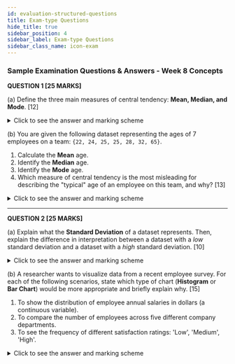 ```yaml
---
id: evaluation-structured-questions
title: Exam-type Questions
hide_title: true
sidebar_position: 4
sidebar_label: Exam-type Questions
sidebar_class_name: icon-exam
---
```


<ModuleBanner />

### **Sample Examination Questions & Answers - Week 8 Concepts**

**QUESTION 1 [25 MARKS]**

(a) Define the three main measures of central tendency: **Mean, Median, and Mode**.
[12]

<details>
<summary>Click to see the answer and marking scheme</summary>

**Answer:**

1. **Mean:** The arithmetic average of a dataset. It is calculated by summing all the values in the dataset and then dividing by the total number of values.
2. **Median:** The middle value in a dataset that has been arranged in order from smallest to largest. It separates the lower half of the data from the upper half.
3. **Mode:** The value that appears most frequently in a dataset. A dataset can have one mode, more than one mode, or no mode.

**Marking Scheme:**
* [4 Marks] - For a correct definition of the Mean.
* [4 Marks] - For a correct definition of the Median.
* [4 Marks] - For a correct definition of the Mode.

</details>

(b) You are given the following dataset representing the ages of 7 employees on a team: `{22, 24, 25, 25, 28, 32, 65}`.

1. Calculate the **Mean** age.
2. Identify the **Median** age.
3. Identify the **Mode** age.
4. Which measure of central tendency is the most misleading for describing the "typical" age of an employee on this team, and why?
[13]

<details>
<summary>Click to see the answer and marking scheme</summary>

**Answer:**

1. **Mean:** (22 + 24 + 25 + 25 + 28 + 32 + 65) / 7 = 221 / 7 = **31.57 years**.
2. **Median:** The data is already in order. The middle value (4th value) is **25 years**.
3. **Mode:** The value that appears most often is **25 years**.
4. **Most Misleading Measure:** The **Mean** is the most misleading in this case because the dataset contains an **outlier** (65), which is much higher than the other values. This outlier pulls the mean upward, making the average age seem higher than the age of a "typical" employee, most of whom are in their 20s. The median (25) is a better representation.

**Marking Scheme:**
* [3 Marks] - For correctly calculating the Mean.
* [2 Marks] - For correctly identifying the Median.
* [2 Marks] - For correctly identifying the Mode.
* [2 Marks] - For identifying the Mean as the most misleading measure.
* [4 Marks] - For clearly explaining the impact of the outlier.

</details>

---

**QUESTION 2 [25 MARKS]**

(a) Explain what the **Standard Deviation** of a dataset represents. Then, explain the difference in interpretation between a dataset with a *low* standard deviation and a dataset with a *high* standard deviation.
[10]

<details>
<summary>Click to see the answer and marking scheme</summary>

**Answer:**

**Standard Deviation** represents the average amount of variability or dispersion in a dataset. It measures the average distance of each data point from the mean.

* **Low Standard Deviation:** Indicates that the data points are close to the mean, showing low variability. Values are consistent. Example: If the average exam score is 85% with a low SD, most students scored close to 85%.
* **High Standard Deviation:** Indicates that the data points are spread out over a wide range, showing high variability. Example: If the average exam score is 85% with a high SD, scores varied greatly (some high, some low).

**Marking Scheme:**
* [4 Marks] - For defining standard deviation as the average spread from the mean.
* [3 Marks] - For explaining low SD interpretation.
* [3 Marks] - For explaining high SD interpretation.

</details>

(b) A researcher wants to visualize data from a recent employee survey. For each of the following scenarios, state which type of chart (**Histogram** or **Bar Chart**) would be more appropriate and briefly explain why.
[15]

1. To show the distribution of employee annual salaries in dollars (a continuous variable).
2. To compare the number of employees across five different company departments.
3. To see the frequency of different satisfaction ratings: 'Low', 'Medium', 'High'.

<details>
<summary>Click to see the answer and marking scheme</summary>

**Answer:**

1. **Histogram** – Suitable for continuous data like salary, showing how values are distributed across ranges (bins).
2. **Bar Chart** – Suitable for comparing discrete categories such as departments.
3. **Bar Chart** – Suitable for showing frequencies of categorical (ordinal) data like satisfaction ratings.

**Marking Scheme:**
* [5 Marks] - Correctly identifying Histogram for continuous data and explaining why.
* [5 Marks] - Correctly identifying Bar Chart for comparing categories and explaining why.
* [5 Marks] - Correctly identifying Bar Chart for ordinal satisfaction ratings and explaining why.

</details>

